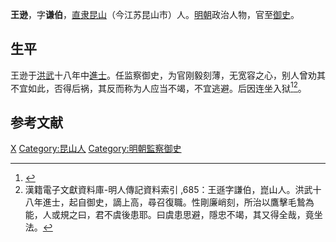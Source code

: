 {{Otheruses|other=名为王逊的其他人物|王逊}}

'''王逊'''，字'''谦伯'''，[[直隶|直隶]][[昆山|昆山]]（今江苏昆山市）人。[[明朝|明朝]]政治人物，官至[[御史|御史]]。

== 生平 ==
王逊于[[洪武|洪武]]十八年中[[進士|進士]]。任监察御史，为官刚毅刻薄，无宽容之心，别人曾劝其不宜如此，否得后祸，其反而称为人应当不竭，不宜逃避。后因连坐入狱<ref>{{cite book | language = zh-hans | author = 潘荣胜 | coauthors =  | title = 《明清进士录》 | url =  | date = 2006年 | location =  | publisher = [[中华书局|中华书局]] | id =  | isbn = 9787101043501 | pages = 3页 }}</ref><ref>漢籍電子文獻資料庫-明人傳記資料索引 ,685：王遜字謙伯，崑山人。洪武十八年進士，起自御史，謫上高，尋召復職。性剛廉峭刻，所治以鷹擊毛鷙為能，人或規之曰，君不虞後患耶。曰虞患思避，隱忠不竭，其又得全哉，竟坐法。</ref>。

==参考文献==
{{reflist}}

{{洪武十八年乙丑科殿試金榜}}

{{Authority control}}

{{DEFAULTSORT:Wang王}}
[[Category:王姓|X]]
[[Category:昆山人|Category:昆山人]]
[[Category:明朝監察御史|Category:明朝監察御史]]


{{明朝人物小作品}}